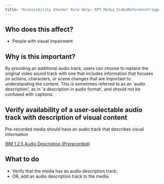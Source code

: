 ```yaml
---
title: "Accessibility Checker Rule Help: RPT_Media_VideoReferenceTrigger"
---
```


<div className="toolHelp">
<Row>
<Column colLg={5} colMd={3} colSm={4} className="toolLeft">

## Who does this affect?

 * People with visual impairment

## Why is this important?

By providing an additional audio track, users can choose to replace the original video sound track with one that includes information that focuses on actions, characters, or scene changes that are important to understanding the content. This is sometimes referred to as an 'audio description', as in 'a description in audio format', and should not be confused with captions.

</Column>
<Column colLg={11} colMd={5} colSm={4} className="toolMain">

<div id="locLevel"></div>

## Verify availability of a user-selectable audio track with description of visual content
Pre-recorded media should have an audio track that describes visual information

[IBM 1.2.5 Audio Description (Prerecorded)](http://www.ibm.com/able/guidelines/ci162/audio_descriptions.html)

<div id="locSnippet"></div>

## What to do

 * Verify that the media has an audio description track;
 * OR, add an audio description track to the media.


</Column>
</Row>
</div>
